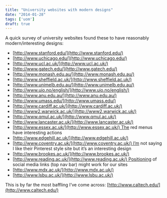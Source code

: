 ```yaml
---
title: "University websites with modern designs"
date: "2014-01-28"
tags: ['uom']
draft: true
---
```


A quick survey of university websites found these to have reasonably modern/interesting designs:

- [http://www.stanford.edu/](http://www.stanford.edu/)
- [http://www.uchicago.edu/](http://www.uchicago.edu/)
- [http://www.ucl.ac.uk/](http://www.ucl.ac.uk/)
- [http://www.gatech.edu/](http://www.gatech.edu/)
- [http://www.monash.edu.au/](http://www.monash.edu.au/)
- [http://www.sheffield.ac.uk/](http://www.sheffield.ac.uk/)
- [http://www.unimelb.edu.au/](http://www.unimelb.edu.au/)
- [http://www.uio.no/english/](http://www.uio.no/english/)
- [http://www.anu.edu.au/](http://www.anu.edu.au/)
- [http://www.umass.edu/](http://www.umass.edu/)
- [http://www.cardiff.ac.uk/](http://www.cardiff.ac.uk/)
- [http://www2.warwick.ac.uk/](http://www2.warwick.ac.uk/)
- [http://www.qmul.ac.uk/](http://www.qmul.ac.uk/)
- [http://www.lancaster.ac.uk/](http://www.lancaster.ac.uk/)
- [http://www.essex.ac.uk/](http://www.essex.ac.uk/) The red menus have interesting actions
- [http://www.edgehill.ac.uk/](http://www.edgehill.ac.uk/)
- [http://www.coventry.ac.uk/](http://www.coventry.ac.uk/) I’m not saying I like their Pinterest style site but it’s an interesting design
- [http://www.brookes.ac.uk/](http://www.brookes.ac.uk/)
- [http://www.reading.ac.uk/](http://www.reading.ac.uk/) Positioning of social media links (top nav bar) might work for our sites
- [http://www.mdx.ac.uk/](http://www.mdx.ac.uk/)
- [http://www.lsbu.ac.uk/](http://www.lsbu.ac.uk/)

This is by far the most baffling I’ve come across: [http://www.caltech.edu/](http://www.caltech.edu/)
